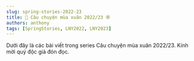 ```yaml
---
slug: spring-stories-2022-23
title: 🌸 Câu chuyện mùa xuân 2022/23 🏵
authors: anthony
tags: [SpringStories, LNY2022, LNY2023]
---
```



Dưới đây là các bài viết trong series Câu chuyện mùa xuân 2022/23. Kính mời quý độc giả đón đọc.

<!-- truncate -->

<Tabs lazy>
  <TabItem value="one" label="1/2022" default>
    <FirstPost />
  </TabItem>
  <TabItem value="two" label="2/2022">
    <SecondPost />
  </TabItem>
  <TabItem value="three" label="1/2023">
    <ThirdPost />
  </TabItem>
  <TabItem value="four" label="2/2023">
    <FourthPost />
  </TabItem>
</Tabs>

